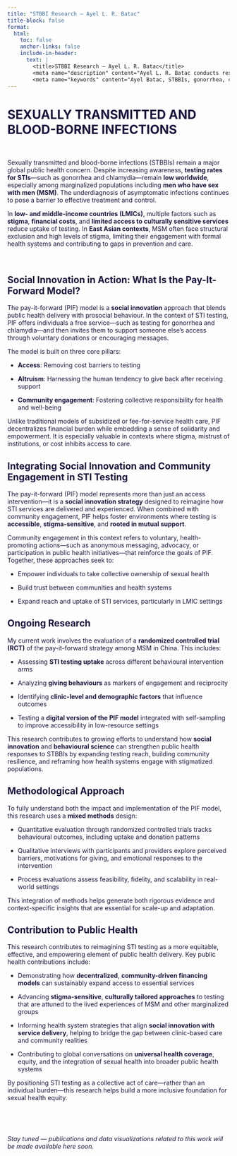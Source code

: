 ```yaml
---
title: "STBBI Research – Ayel L. R. Batac"
title-block: false
format:
  html:
    toc: false
    anchor-links: false
    include-in-header:
      text: |
        <title>STBBI Research – Ayel L. R. Batac</title>
        <meta name="description" content="Ayel L. R. Batac conducts research on sexually transmitted and blood-borne infections (STBBIs), including gonorrhea and chlamydia, with a focus on public health, surveillance, and knowledge translation in global contexts such as China." />
        <meta name="keywords" content="Ayel Batac, STBBIs, gonorrhea, chlamydia, HIV, syphilis, China, MSM, sex, men, stigma, LMICs, global health, public health, RCT, trial, Joe Tucker, SESH Global" />
---
```


# SEXUALLY TRANSMITTED AND BLOOD-BORNE INFECTIONS

$~$

Sexually transmitted and blood-borne infections (STBBIs) remain a major global public health concern. Despite increasing awareness, **testing rates for STIs**—such as gonorrhea and chlamydia—remain **low worldwide**, especially among marginalized populations including **men who have sex with men (MSM)**. The underdiagnosis of asymptomatic infections continues to pose a barrier to effective treatment and control.

In **low- and middle-income countries (LMICs)**, multiple factors such as **stigma**, **financial costs**, and **limited access to culturally sensitive services** reduce uptake of testing. In **East Asian contexts**, MSM often face structural exclusion and high levels of stigma, limiting their engagement with formal health systems and contributing to gaps in prevention and care.

$~$

## Social Innovation in Action: What Is the Pay-It-Forward Model?

The pay-it-forward (PIF) model is a **social innovation** approach that blends public health delivery with prosocial behaviour. In the context of STI testing, PIF offers individuals a free service—such as testing for gonorrhea and chlamydia—and then invites them to support someone else’s access through voluntary donations or encouraging messages.

The model is built on three core pillars:

- **Access**: Removing cost barriers to testing

- **Altruism**: Harnessing the human tendency to give back after receiving support

- **Community engagement**: Fostering collective responsibility for health and well-being

Unlike traditional models of subsidized or fee-for-service health care, PIF decentralizes financial burden while embedding a sense of solidarity and empowerment. It is especially valuable in contexts where stigma, mistrust of institutions, or cost inhibits access to care.

## Integrating Social Innovation and Community Engagement in STI Testing

The pay-it-forward (PIF) model represents more than just an access intervention—it is a **social innovation strategy** designed to reimagine how STI services are delivered and experienced. When combined with community engagement, PIF helps foster environments where testing is **accessible**, **stigma-sensitive**, and **rooted in mutual support**.

Community engagement in this context refers to voluntary, health-promoting actions—such as anonymous messaging, advocacy, or participation in public health initiatives—that reinforce the goals of PIF. Together, these approaches seek to:

- Empower individuals to take collective ownership of sexual health


- Build trust between communities and health systems


- Expand reach and uptake of STI services, particularly in LMIC settings

## Ongoing Research

My current work involves the evaluation of a **randomized controlled trial (RCT)** of the pay-it-forward strategy among MSM in China. This includes:

- Assessing **STI testing uptake** across different behavioural intervention arms


- Analyzing **giving behaviours** as markers of engagement and reciprocity


- Identifying **clinic-level and demographic factors** that influence outcomes


- Testing a **digital version of the PIF model** integrated with self-sampling to improve accessibility in low-resource settings

This research contributes to growing efforts to understand how **social innovation** and **behavioural science** can strengthen public health responses to STBBIs by expanding testing reach, building community resilience, and reframing how health systems engage with stigmatized populations.

## Methodological Approach

To fully understand both the impact and implementation of the PIF model, this research uses a **mixed methods** design:

- Quantitative evaluation through randomized controlled trials tracks behavioural outcomes, including uptake and donation patterns


- Qualitative interviews with participants and providers explore perceived barriers, motivations for giving, and emotional responses to the intervention


- Process evaluations assess feasibility, fidelity, and scalability in real-world settings

This integration of methods helps generate both rigorous evidence and context-specific insights that are essential for scale-up and adaptation.

## Contribution to Public Health

This research contributes to reimagining STI testing as a more equitable, effective, and empowering element of public health delivery. Key public health contributions include:

- Demonstrating how **decentralized**, **community-driven financing models** can sustainably expand access to essential services


- Advancing **stigma-sensitive**, **culturally tailored approaches** to testing that are attuned to the lived experiences of MSM and other marginalized groups


- Informing health system strategies that align **social innovation with service delivery**, helping to bridge the gap between clinic-based care and community realities


- Contributing to global conversations on **universal health coverage**, equity, and the integration of sexual health into broader public health systems

By positioning STI testing as a collective act of care—rather than an individual burden—this research helps build a more inclusive foundation for sexual health equity.

$~$

$~$

*Stay tuned — publications and data visualizations related to this work will be made available here soon.*

<style>
  h1, h2, h3, p {
    color: #1B153E;
  }
</style>
